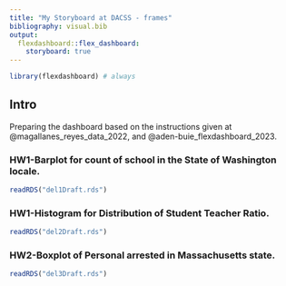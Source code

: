 ```yaml
---
title: "My Storyboard at DACSS - frames"
bibliography: visual.bib
output: 
  flexdashboard::flex_dashboard:
    storyboard: true
---
```


```r
library(flexdashboard) # always
```

## Intro {.sidebar}

Preparing the dashboard based on the instructions given at @magallanes_reyes_data_2022, and @aden-buie_flexdashboard_2023.



### HW1-Barplot for count of school in the State of Washington locale.


```r
readRDS("del1Draft.rds")
```



### HW1-Histogram for Distribution of Student Teacher Ratio.

```r
readRDS("del2Draft.rds")
```


### HW2-Boxplot of Personal arrested in Massachusetts state.

```r
readRDS("del3Draft.rds")
```
